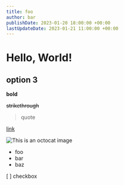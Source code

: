 ```yaml
---
title: foo
author: bar
publishDate: 2023-01-20 18:00:00 +00:00
lastUpdateDate: 2023-01-21 11:00:00 +00:00
---
```


# Hello, World!

## option 3

**bold**

~~strikethrough~~

> quote

[link](https://chris.lu)

![This is an octocat image](/assets/images/chris-octocat-1677036079874.png)

* foo
* bar
* baz

[ ] checkbox